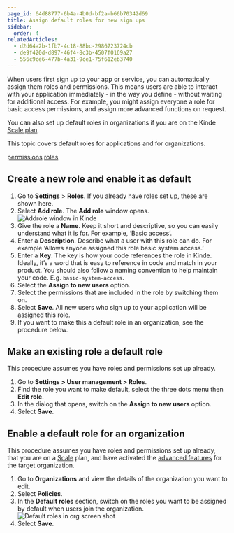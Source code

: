 ```yaml
---
page_id: 64d88777-6b4a-4b0d-bf2a-b66b70342d69
title: Assign default roles for new sign ups
sidebar:
  order: 4
relatedArticles:
  - d2d64a2b-1fb7-4c18-88bc-2986723724cb
  - de9f420d-d897-46f4-8c3b-4507f0169a27
  - 556c9ce6-477b-4a31-9ce1-75f612eb3740
---
```


When users first sign up to your app or service, you can automatically assign them roles and permissions. This means users are able to interact with your application immediately - in the way you define - without waiting for additional access. For example, you might assign everyone a role for basic access permissions, and assign more advanced functions on request.

You can also set up default roles in organizations if you are on the Kinde [Scale plan](https://kinde.com/pricing/). 

This topic covers default roles for applications and for organizations.

[permissions](/manage-users/roles-and-permissions/user-permissions/) 
[roles](/manage-users/roles-and-permissions/user-roles/) 

## Create a new role and enable it as default

1. Go to **Settings** > **Roles**. If you already have roles set up, these are shown here.
2. Select **Add role**. The **Add role** window opens.
  ![Addrole window in Kinde](https://imagedelivery.net/skPPZTHzSlcslvHjesZQcQ/7030c2ab-6b59-4e99-b5d1-5f4d0c204700/public)
3. Give the role a **Name**. Keep it short and descriptive, so you can easily understand what it is for. For example, ‘Basic access’.
4. Enter a **Description**. Describe what a user with this role can do. For example ‘Allows anyone assigned this role basic system access.’
5. Enter a **Key**. The key is how your code references the role in Kinde. Ideally, it’s a word that is easy to reference in code and match in your product. You should also follow a naming convention to help maintain your code. E.g. `basic-system-access`.
6. Select the **Assign to new users** option.
7. Select the permissions that are included in the role by switching them on.
8. Select **Save**. All new users who sign up to your application will be assigned this role.
9. If you want to make this a default role in an organization, see the procedure below.

## Make an existing role a default role

This procedure assumes you have roles and permissions set up already.

1. Go to **Settings > User management > Roles**.
2. Find the role you want to make default, select the three dots menu then **Edit role**.
3. In the dialog that opens, switch on the **Assign to new users** option. 
4. Select **Save**.

## Enable a default role for an organization

This procedure assumes you have roles and permissions set up already, that you are on a [Scale](https://kinde.com/pricing/) plan, and have activated the [advanced features](/authenticate/custom-configurations/advanced-organization/) for the target organization.

1. Go to **Organizations** and view the details of the organization you want to edit.
2. Select **Policies**. 
3. In the **Default roles** section, switch on the roles you want to be assigned by default when users join the organization.
![Default roles in org screen shot](https://imagedelivery.net/skPPZTHzSlcslvHjesZQcQ/6fc3e960-8bfe-427e-1e34-051b515aa600/public)
4. Select **Save**.

